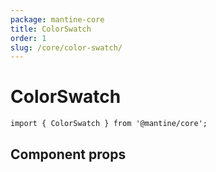 ```yaml
---
package: mantine-core
title: ColorSwatch
order: 1
slug: /core/color-swatch/
---
```


# ColorSwatch

<PageHeader
  source="mantine-core/src/ColorSwatch/ColorSwatch.tsx"
  docs="core/ColorSwatch.mdx"
  package="@mantine/core"
/>

```tsx
import { ColorSwatch } from '@mantine/core';
```

## Component props

<PropsTable component="ColorSwatch" />
